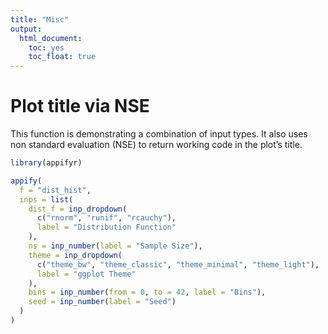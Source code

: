 ```yaml
---
title: "Misc"
output: 
  html_document: 
    toc: yes
    toc_float: true
---
```


# Plot title via NSE 

This function is demonstrating a combination of input types. It also uses non standard evaluation (NSE) to return working code in the plot's title.

```r
library(appifyr)

appify(
  f = "dist_hist", 
  inps = list(
    dist_f = inp_dropdown(
      c("rnorm", "runif", "rcauchy"),
      label = "Distribution Function"
    ), 
    ns = inp_number(label = "Sample Size"),
    theme = inp_dropdown(
      c("theme_bw", "theme_classic", "theme_minimal", "theme_light"),
      label = "ggplot Theme"
    ),
    bins = inp_number(from = 0, to = 42, label = "Bins"),
    seed = inp_number(label = "Seed")
  )
)
```


#   
